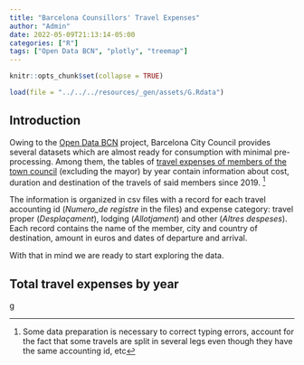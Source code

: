 ```yaml
---
title: "Barcelona Counsillors' Travel Expenses"
author: "Admin"
date: 2022-05-09T21:13:14-05:00
categories: ["R"]
tags: ["Open Data BCN", "plotly", "treemap"]
---
```


```r
knitr::opts_chunk$set(collapse = TRUE)

load(file = "../../../resources/_gen/assets/G.Rdata")
```

## Introduction

Owing to the [Open Data BCN](https://opendata-ajuntament.barcelona.cat/es) project, Barcelona City Council provides several datasets which are almost ready for consumption with minimal pre-processing. Among them, the tables of [travel expenses of members of the town council](https://opendata-ajuntament.barcelona.cat/data/es/dataset/viatges-govern-bcn) (excluding the mayor) by year contain information about cost, duration and destination of the travels of said members since 2019. ^[Some data preparation is necessary to correct typing errors, account for the fact that some travels are split in several legs even though they have the same accounting id, etc]

The information is organized in csv files with a record for each travel accounting id (*Numero_de registre* in the files) and expense category: travel proper (*Desplaçament*), lodging (*Allotjament*) and other (*Altres despeses*). Each record contains the name of the member, city and country of destination, amount in euros and dates of departure and arrival.

With that in mind we are ready to start exploring the data.

## Total travel expenses by year

g
